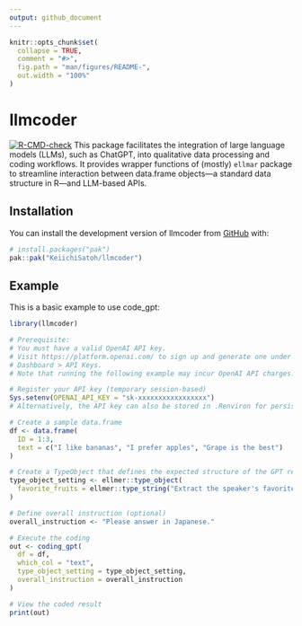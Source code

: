 ```yaml
---
output: github_document
---
```


<!-- README.md is generated from README.Rmd. Please edit that file -->

```r
knitr::opts_chunk$set(
  collapse = TRUE,
  comment = "#>",
  fig.path = "man/figures/README-",
  out.width = "100%"
)
```

# llmcoder

<!-- badges: start -->
[![R-CMD-check](https://github.com/KeiichiSatoh/llmcoder/actions/workflows/R-CMD-check.yaml/badge.svg)](https://github.com/KeiichiSatoh/llmcoder/actions/workflows/R-CMD-check.yaml)
<!-- badges: end -->
This package facilitates the integration of large language models (LLMs), such as ChatGPT, into qualitative data processing and coding workflows. It provides wrapper functions of (mostly) `ellmar` package to streamline interaction between data.frame objects—a standard data structure in R—and LLM-based APIs. 

## Installation

You can install the development version of llmcoder from [GitHub](https://github.com/) with:

``` r
# install.packages("pak")
pak::pak("KeiichiSatoh/llmcoder")
```

## Example

This is a basic example to use code_gpt:

```r
library(llmcoder)

# Prerequisite:
# You must have a valid OpenAI API key.
# Visit https://platform.openai.com/ to sign up and generate one under
# Dashboard > API Keys.
# Note that running the following example may incur OpenAI API charges.

# Register your API key (temporary session-based)
Sys.setenv(OPENAI_API_KEY = "sk-xxxxxxxxxxxxxxxxx")
# Alternatively, the API key can also be stored in .Renviron for persistence across sessions.

# Create a sample data.frame
df <- data.frame(
  ID = 1:3,
  text = c("I like bananas", "I prefer apples", "Grape is the best")
)

# Create a TypeObject that defines the expected structure of the GPT response
type_object_setting <- ellmer::type_object(
  favorite_fruits = ellmer::type_string("Extract the speaker's favorite fruits")
)

# Define overall instruction (optional)
overall_instruction <- "Please answer in Japanese."

# Execute the coding
out <- coding_gpt(
  df = df,
  which_col = "text",
  type_object_setting = type_object_setting,
  overall_instruction = overall_instruction
)

# View the coded result
print(out)

```
